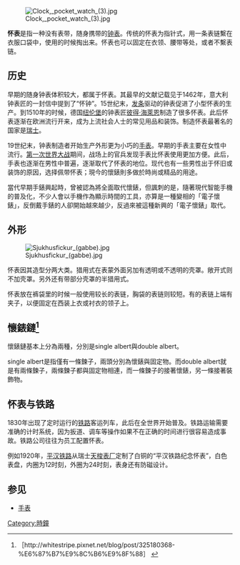 {{noteTA
|1=zh-hans:怀表; zh-hant:懷錶;
}}

[[File:Clock,_pocket_watch_(3).jpg|thumb]]

'''怀表'''是指一种没有表带，随身携带的[[钟表|钟表]]。传统的怀表为指针式，用一条表链繫在衣服口袋中，使用的时候掏出来。怀表也可以固定在衣领、腰带等处，或者不繫表链。

==历史==
早期的随身钟表体积较大，都属于怀表。其最早的文献记载见于1462年，意大利钟表匠{{lang|en|Bartholomew Manfredi}}的一封信中提到了“怀钟”。15世纪末，[[发条|发条]]驱动的钟表促进了小型怀表的生产。到1510年的时候，德国[[纽伦堡|纽伦堡]]的钟表匠[[彼得·海萊恩|彼得·海萊恩]]制造了很多怀表。此后怀表逐渐在欧洲流行开来，成为上流社会人士的常见用品和装饰。制造怀表最著名的国家是[[瑞士|瑞士]]。

19世纪末，钟表制造者开始生产外形更为小巧的[[手表|手表]]。早期的手表主要在女性中流行。[[第一次世界大战|第一次世界大战]]期间，战场上的官兵发现手表比怀表使用更加方便。此后，手表也逐渐在男性中普遍，逐渐取代了怀表的地位。现代也有一些男性出于怀旧或装饰的原因，选择佩带怀表；現今的懷錶則多做於時尚或精品的用途。

當代早期手錶興起時，曾被認為將全面取代懷錶，但諷刺的是，隨著現代智能手機的普及化，不少人會以手機作為顯示時間的工具，亦算是一種變相的「電子懷錶」，反倒戴手錶的人卻開始越來越少，反過來被這種新興的「電子懷錶」取代。

==外形==
[[File:Sjukhusfickur_(gabbe).jpg|thumb]]

怀表因其造型分两大类。猎用式在表蒙外面另加有透明或不透明的壳罩。敞开式则不加壳罩。另外还有带部分壳罩的半猎用式。

怀表放在裤袋里的时候一般使用较长的表链，胸袋的表链则较短。有的表链上端有夹子，以便固定在西装上衣或衬衣的领子上。

==懷錶鏈<ref>［http://whitestripe.pixnet.net/blog/post/325180368-%E6%87%B7%E9%8C%B6%E9%8F%88］ {{Wayback|url=http://whitestripe.pixnet.net/blog/post/325180368-%E6%87%B7%E9%8C%B6%E9%8F%88%EF%BC%BD |date=20190613103845 }}</ref>==
懷錶鏈基本上分為兩種，分別是single albert與double albert。

single albert是指僅有一條鍊子，兩頭分別為懷錶與固定物。而double albert就是有兩條鍊子，兩條鍊子都與固定物相連，而一條鍊子的接著懷錶，另一條接著裝飾物。

==怀表与铁路==
1830年出现了定时运行的[[铁路|铁路]]客运列车，此后在全世界开始普及。铁路运输需要准确的计时系统，因为扳道、调车等操作如果不在正确的时间进行很容易造成事故。铁路公司往往为员工配置怀表。

例如1920年，[[平汉铁路|平汉铁路]]从瑞士[[天梭|天梭表厂]]定制了白铜的“平汉铁路纪念怀表”，白色表盘，内圈为12时刻，外圈为24时刻，表身还有防磁设计。

==参见==
*[[手表|手表]]

{{珠寶材料}}

{{Authority control}}
[[Category:時鐘|Category:時鐘]]